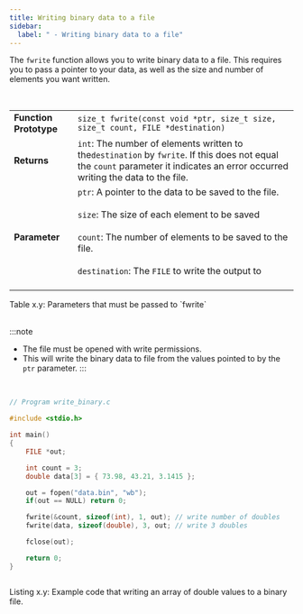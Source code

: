 ```yaml
---
title: Writing binary data to a file
sidebar:
  label: " - Writing binary data to a file"
---
```


The `fwrite` function allows you to write binary data to a file. This requires you to pass a pointer to your data, as well as the size and number of elements you want written.

<br/>
<a id="TableFwrite"></a>

|   |   |
|---|---|
| **Function Prototype** | `size_t fwrite(const void *ptr, size_t size, size_t count, FILE *destination)` |
| **Returns** | `int`: The number of elements written to the`destination` by `fwrite`. If this does not equal the `count` parameter it indicates an error occurred writing the data to the file. |
| **Parameter** | `ptr`: A pointer to the data to be saved to the file.<br/><br/>`size`: The size of each element to be saved<br/><br/>`count`: The number of elements to be saved to the file.<br/><br/>`destination`: The `FILE` to write the output to<br/><br/>|

<div class="caption"><span class="caption-figure-nbr">Table x.y: </span>Parameters that must be passed to `fwrite`</div><br/>

:::note
- The file must be opened with write permissions. 
- This will write the binary data to file from the values pointed to by the `ptr` parameter.
:::

<br/>
<a id="ListingWriteBinary"></a>

```c
// Program write_binary.c

#include <stdio.h>

int main() 
{
    FILE *out;

    int count = 3;
    double data[3] = { 73.98, 43.21, 3.1415 };

    out = fopen("data.bin", "wb");
    if(out == NULL) return 0;

    fwrite(&count, sizeof(int), 1, out); // write number of doubles
    fwrite(data, sizeof(double), 3, out; // write 3 doubles

    fclose(out);

    return 0;
}



```
<div class="caption"><span class="caption-figure-nbr">Listing x.y: </span>Example code that writing an array of double values to a binary file.</div>
